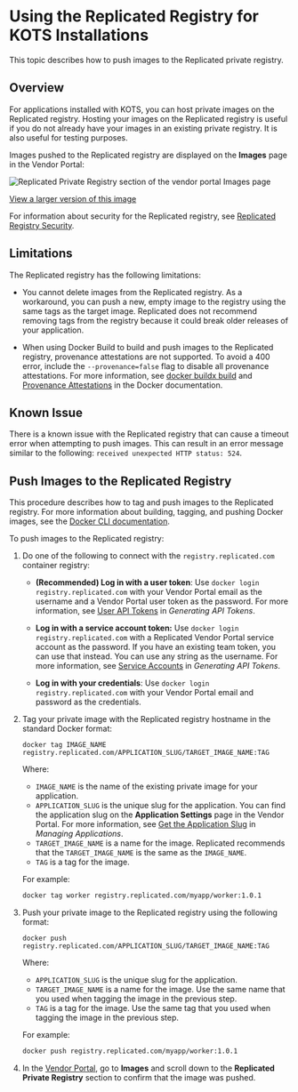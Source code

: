
# Using the Replicated Registry for KOTS Installations

This topic describes how to push images to the Replicated private registry.

## Overview

For applications installed with KOTS, you can host private images on the Replicated registry. Hosting your images on the Replicated registry is useful if you do not already have your images in an existing private registry. It is also useful for testing purposes.

Images pushed to the Replicated registry are displayed on the **Images** page in the Vendor Portal:

![Replicated Private Registry section of the vendor portal Images page](/images/images-replicated-registry.png)

[View a larger version of this image](/images/images-replicated-registry.png)

For information about security for the Replicated registry, see [Replicated Registry Security](packaging-private-registry-security).

## Limitations

The Replicated registry has the following limitations:

* You cannot delete images from the Replicated registry. As a workaround, you can push a new, empty image to the registry using the same tags as the target image. Replicated does not recommend removing tags from the registry because it could break older releases of your application.

* When using Docker Build to build and push images to the Replicated registry, provenance attestations are not supported. To avoid a 400 error, include the `--provenance=false` flag to disable all provenance attestations. For more information, see [docker buildx build](https://docs.docker.com/engine/reference/commandline/buildx_build/#provenance) and [Provenance Attestations](https://docs.docker.com/build/attestations/slsa-provenance/) in the Docker documentation.

## Known Issue

There is a known issue with the Replicated registry that can cause a timeout error when attempting to push images. This can result in an error message similar to the following: `received unexpected HTTP status: 524`.

## Push Images to the Replicated Registry

This procedure describes how to tag and push images to the Replicated registry. For more information about building, tagging, and pushing Docker images, see the
[Docker CLI documentation](https://docs.docker.com/engine/reference/commandline/cli/).

To push images to the Replicated registry:

1. Do one of the following to connect with the `registry.replicated.com` container registry:
   * **(Recommended) Log in with a user token**: Use `docker login registry.replicated.com` with your Vendor Portal email as the username and a Vendor Portal user token as the password. For more information, see [User API Tokens](replicated-api-tokens#user-api-tokens) in _Generating API Tokens_.
   * **Log in with a service account token:** Use `docker login registry.replicated.com` with a Replicated Vendor Portal service account as the password. If you have an existing team token, you can use that instead. You can use any string as the username. For more information, see [Service Accounts](replicated-api-tokens#service-accounts) in _Generating API Tokens_.
   
      <TeamTokenNote/>

   * **Log in with your credentials**: Use `docker login registry.replicated.com` with your Vendor Portal email and password as the credentials.

1. Tag your private image with the Replicated registry hostname in the standard
Docker format:

   ```
   docker tag IMAGE_NAME registry.replicated.com/APPLICATION_SLUG/TARGET_IMAGE_NAME:TAG
   ```

   Where:
   * `IMAGE_NAME` is the name of the existing private image for your application.
   * `APPLICATION_SLUG` is the unique slug for the application. You can find the application slug on the **Application Settings** page in the Vendor Portal. For more information, see [Get the Application Slug](/vendor/vendor-portal-manage-app#slug) in _Managing Applications_.
   * `TARGET_IMAGE_NAME` is a name for the image. Replicated recommends that the `TARGET_IMAGE_NAME` is the same as the `IMAGE_NAME`.
   * `TAG` is a tag for the image.

   For example:

   ```bash
   docker tag worker registry.replicated.com/myapp/worker:1.0.1
   ```

1. Push your private image to the Replicated registry using the following format:

   ```
   docker push registry.replicated.com/APPLICATION_SLUG/TARGET_IMAGE_NAME:TAG
   ```
   Where:
   * `APPLICATION_SLUG` is the unique slug for the application.
   * `TARGET_IMAGE_NAME` is a name for the image. Use the same name that you used when tagging the image in the previous step. 
   * `TAG` is a tag for the image. Use the same tag that you used when tagging the image in the previous step.

   For example:

   ```bash
   docker push registry.replicated.com/myapp/worker:1.0.1
   ```    

1. In the [Vendor Portal](https://vendor.replicated.com/), go to **Images** and scroll down to the **Replicated Private Registry** section to confirm that the image was pushed. 